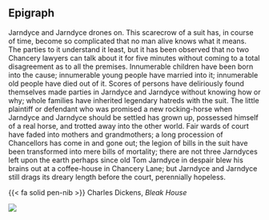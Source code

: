 ::: {.content-hidden when-format="html"}
# Epigraph {.unnumbered}
:::

<div class="epigraph">

<p class="epigraph-quote">Jarndyce and Jarndyce drones on. This scarecrow of a suit has, in course of time, become so complicated that no man alive knows what it means. The parties to it understand it least, but it has been observed that no two Chancery lawyers can talk about it for five minutes without coming to a total disagreement as to all the premises. Innumerable children have been born into the cause; innumerable young people have married into it; innumerable old people have died out of it. Scores of persons have deliriously found themselves made parties in Jarndyce and Jarndyce without knowing how or why; whole families have inherited legendary hatreds with the suit. The little plaintiff or defendant who was promised a new rocking-horse when Jarndyce and Jarndyce should be settled has grown up, possessed himself of a real horse, and trotted away into the other world. Fair wards of court have faded into mothers and grandmothers; a long procession of Chancellors has come in and gone out; the legion of bills in the suit have been transformed into mere bills of mortality; there are not three Jarndyces left upon the earth perhaps since old Tom Jarndyce in despair blew his brains out at a coffee-house in Chancery Lane; but Jarndyce and Jarndyce still drags its dreary length before the court,  perennially hopeless.</p>

<p class="epigraph-cite">{{< fa solid pen-nib >}} Charles Dickens, <i>Bleak House</i></p>

![](../img/litigation.png)

</div>